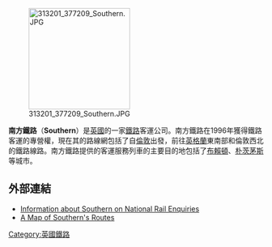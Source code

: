 {{unreferenced|time=2014-03-28T14:49:13+00:00}}
[[File:313201_377209_Southern.JPG|200px]]

'''南方鐵路'''（'''Southern'''）是[[英國|英國]]的一家[[鐵路|鐵路]]客運公司。南方鐵路在1996年獲得鐵路客運的專營權，現在其的路線網包括了自[[倫敦|倫敦]]出發，前往[[英格蘭|英格蘭]]東南部和倫敦西北的鐵路線路。南方鐵路提供的客運服務列車的主要目的地包括了[[布賴頓|布賴頓]]、[[朴茨茅斯|朴茨茅斯]]等城市。

==外部連結==
{{Commons category|Southern (train operating company)}}
*[http://www.nationalrail.co.uk/tocs_maps/tocs/sn/details.html Information about Southern on National Rail Enquiries] {{Wayback|url=http://www.nationalrail.co.uk/tocs_maps/tocs/sn/details.html |date=20200922213904 }}
*[http://www.southernrailway.com/your-journey/network-map/ A Map of Southern's Routes] {{Wayback|url=http://www.southernrailway.com/your-journey/network-map/ |date=20130514214720 }}

[[Category:英國鐵路|Category:英國鐵路]]